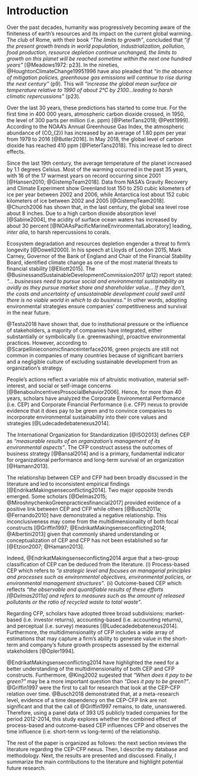 
# Introduction {-}

Over the past decades, humanity was progressively becoming aware of the finiteness of earth’s resources and its impact on the current global warming. The club of Rome, with their book *"The limits to growth"*, concluded that  *"if the present growth trends in world population, industrialization, pollution, food production, resource depletion continue unchanged, the limits to growth on this planet will be reached sometime within the next one hundred years"* [@Meadows1972: p23]. In the nineties, @HoughtonClimateChange19951996 have also pleaded that *"in the absence of mitigation policies, greenhouse gas emissions will continue to rise during the next century"* (p9). This will *"increase the global mean surface air temperature relative to 1990 of about 2°C by 2100...leading to harsh climatic repercussions"* (p23). 

Over the last 30 years, these predictions has started to come true. For the first time in 400 000 years, atmospheric carbon dioxide crossed, in 1950, the level of 300 parts per million\footnote{A concentration of 300 ppm means that for every million air particles, 300 of them are carbon dioxide molecules, namely a carbon concentration of 0.03\%.} (i.e. ppm) [@PieterTans2018; @Petit1999]. According to the NOAA's Annual Greenhouse Gas Index, the atmospheric abundance of \(CO_{2}\) has increased by an average of 1.80 ppm per year from 1979 to 2016 [@Butler2016]. In May 2018, the global level of carbon dioxide has reached 410 ppm [@PieterTans2018]. This increase led to direct effects.

Since the last 19th century, the average temperature of the planet increased by 1.1 degrees Celsius. Most of the warming occurred in the past 35 years, with 16 of the 17 warmest years on record occurring since 2001 [@Hansen2010; @GistempTeam2018]. Data from NASA's Gravity Recovery and Climate Experiment show Greenland lost 150 to 250 cubic kilometers of ice per year between 2002 and 2006, while Antarctica lost about 152 cubic kilometers of ice between 2002 and 2005 [@GistempTeam2018]. @Church2006 has shown that, in the last century, the global sea level rose about 8 inches. Due to a high carbon dioxide absorption level [@Sabine2004], the acidity of surface ocean waters has increased by about 30 percent [@NOAAsPacificMarineEnvironmentalLaboratory] leading, *inter alia*, to harsh repercussions to corals.

Ecosystem degradation and resources depletion engender a threat to firm’s longevity [@Dowell2000]. In his speech at Lloyds of London 2015, Mark Carney, Governor of the Bank of England and Chair of the Financial Stability Board, identified climate change as one of the most material threats to financial stability [@Elliott2015]. The @BusinessandSustainableDevelopmentCommission2017 (p12) report stated: *"... businesses need to pursue social and environmental sustainability as avidly as they pursue market share and shareholder value... If they don’t, the costs and uncertainty of unsustainable development could swell until there is no viable world in which to do business."* In other words, adopting environmental strategies ensure companies' competitiveness and survival in the near future.

@Testa2018 have shown that, due to institutional pressure or the influence of stakeholders, a majority of companies have integrated, either substantially or symbolically (i.e. greenwashing), proactive environmental practices. However, according to @Scarpellinieconomicfinanceinterface2016, green projects are still not common in companies of many countries because of significant barriers and a negligible culture of excluding sustainable development from an organization’s strategy. 

People’s actions reflect a variable mix of altruistic motivation, material self-interest, and social or self-image concerns [@BenabouIncentivesProsocialBehavior2006]. Hence, for more than 40 years, scholars have analyzed the Corporate Environmental Performance (i.e. CEP) and Corporate Financial Performance (i.e. CFP) nexus to provide evidence that it does pay to be green and to convince companies to incorporate environmental sustainability
into their core values and strategies [@Ludecadedebatenexus2014]. 

The International Organization for Standardization [@ISO2013] defines CEP as *“measurable results of an organization’s management of its environmental aspects”*. The CFP construct assess the outcomes of business strategy [@Bansal2014] and is a primary, fundamental indicator for organizational performance and long-term survival of an organization [@Hamann2013]. 

The relationship between CEP and CFP had been broadly discussed in the literature and led to inconsistent empirical findings [@EndrikatMakingsenseconflicting2014]. Two major opposite trends emerged. Some scholars [@Delmas2015; @MiroshnychenkoGreenpracticesfinancial2017] provided evidence of a positive link between CEP and CFP while others [@Busch2011a; @Fernando2010] have demonstrated a negative relationship. This inconclusiveness may come from the multidimensionality of both focal constructs [@Griffin1997; @EndrikatMakingsenseconflicting2014; @Albertini2013] given that commonly shared understanding or conceptualization of CEP and CFP has not been established so far [@Etzion2007; @Hamann2013]. 

\newpage
Indeed, @EndrikatMakingsenseconflicting2014 argue that a two-group classification of CEP can be deduced from the literature. (i) Process-based CEP which refers to *"a strategic level and focuses on managerial principles and processes such as environmental objectives, environmental policies, or environmental management structures"*. (ii) Outcome-based CEP which reflects *"the observable and quantifiable results of these efforts [@Delmas2011a] and refers to measures such as the amount of released pollutants or the ratio of recycled waste to total waste"*. 

Regarding CFP, scholars have adopted three broad subdivisions: market-based (i.e. investor returns), accounting-based (i.e. accounting returns), and perceptual (i.e. survey) measures [@Ludecadedebatenexus2014]. Furthermore, the multidimensionality of CFP includes a wide array of estimations that may capture a firm’s ability to generate value in the short-term and company’s future growth prospects assessed by the external stakeholders [@Opler1994].

@EndrikatMakingsenseconflicting2014 have highlighted the need for a better understanding of the multidimensionality of both CEP and CFP constructs. Furthermore, @King2002 sugested that *“When does it pay to be green?”* may be a more important question than *“Does it pay to be green?”*. @Griffin1997 were the first to call for research that look at the CEP-CFP relation over time. @Busch2018 demonstrated that, at a meta-research level, evidence of a time dependency on the CEP-CFP link are not significant and that the call of @Griffin1997 remains, to date, unanswered. Therefore, using a panel data of 393 US publicly traded companies for the period 2012-2014, this study explores whether the combined effect of process-based and outcome-based CEP influences CFP and observes the time influence (i.e. short-term vs long-term) of the relationship.

The rest of the paper is organized as follows: the next section reviews the literature regarding the CEP-CFP nexus. Then, I describe my database and methodology. Next, the results are presented and discussed. Finally, I summarize the main contributions to the literature and highlight potential future research.




